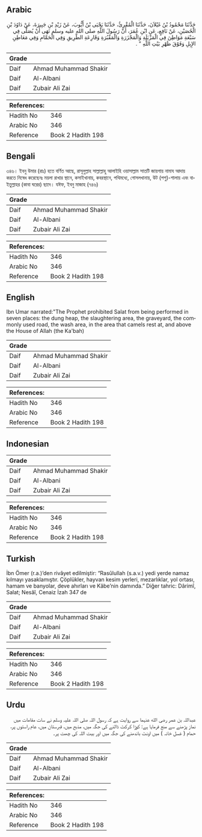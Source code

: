 ## Arabic


<div dir="rtl" lang="ar" style={{fontSize:'larger',backgroundColor:'#f8f9fa',padding:20}}>
حَدَّثَنَا مَحْمُودُ بْنُ غَيْلاَنَ، حَدَّثَنَا الْمُقْرِئُ، حَدَّثَنَا يَحْيَى بْنُ أَيُّوبَ، عَنْ زَيْدِ بْنِ جَبِيرَةَ، عَنْ دَاوُدَ بْنِ الْحُصَيْنِ، عَنْ نَافِعٍ، عَنِ ابْنِ عُمَرَ، أَنَّ رَسُولَ اللَّهِ صلى الله عليه وسلم نَهَى أَنْ يُصَلَّى فِي سَبْعَةِ مَوَاطِنَ فِي الْمَزْبَلَةِ وَالْمَجْزَرَةِ وَالْمَقْبُرَةِ وَقَارِعَةِ الطَّرِيقِ وَفِي الْحَمَّامِ وَفِي مَعَاطِنِ الإِبِلِ وَفَوْقَ ظَهْرِ بَيْتِ اللَّهِ ‏"‏ ‏.‏
</div>
<div style={{backgroundColor:'#f8f9fa',padding:20, marginBottom: 10}}><table> <thead> <tr> <th>Grade</th> <th></th> </tr> </thead> <tbody> <tr><td>Daif</td><td>Ahmad Muhammad Shakir</td></tr><tr><td>Daif</td><td>Al-Albani</td></tr><tr><td>Daif</td><td>Zubair Ali Zai</td></tr></tbody></table><table> <thead> <tr> <th>References:</th> <th></th> </tr> </thead> <tbody><tr><td>Hadith No</td><td>346</td></tr><tr><td>Arabic No</td><td>346</td></tr><tr><td>Reference</td><td>Book 2 Hadith 198</td></tr></tbody></table></div>

## Bengali


<div dir="ltr" lang="bn" style={{fontSize:'larger',backgroundColor:'#f8f9fa',padding:20}}>
৩৪৬। ইবনু উমার (রাঃ) হতে বর্ণিত আছে, রাসূলুল্লাহ সাল্লাল্লাহু আলাইহি ওয়াসাল্লাম সাতটি জায়গায় নামায আদায় করতে নিষেধ করেছেনঃ ময়লা রাখার স্থানে, কসাইখানায়, কবরস্থানে, পথিমধ্যে, গোসলখানায়, উট (পশু)-শালায় এবং বাইতুল্লাহর (কাবা ঘরের) ছাদে। যঈফ, ইবনু মাজাহ (৭৪৬)
</div>
<div style={{backgroundColor:'#f8f9fa',padding:20, marginBottom: 10}}><table> <thead> <tr> <th>Grade</th> <th></th> </tr> </thead> <tbody> <tr><td>Daif</td><td>Ahmad Muhammad Shakir</td></tr><tr><td>Daif</td><td>Al-Albani</td></tr><tr><td>Daif</td><td>Zubair Ali Zai</td></tr></tbody></table><table> <thead> <tr> <th>References:</th> <th></th> </tr> </thead> <tbody><tr><td>Hadith No</td><td>346</td></tr><tr><td>Arabic No</td><td>346</td></tr><tr><td>Reference</td><td>Book 2 Hadith 198</td></tr></tbody></table></div>

## English


<div dir="ltr" lang="en" style={{fontSize:'larger',backgroundColor:'#f8f9fa',padding:20}}>
Ibn Umar narrated:"The Prophet prohibited Salat from being performed in seven places: the dung heap, the slaughtering area, the graveyard, the commonly used road, the wash area, in the area that camels rest at, and above the House of Allah (the Ka'bah)
</div>
<div style={{backgroundColor:'#f8f9fa',padding:20, marginBottom: 10}}><table> <thead> <tr> <th>Grade</th> <th></th> </tr> </thead> <tbody> <tr><td>Daif</td><td>Ahmad Muhammad Shakir</td></tr><tr><td>Daif</td><td>Al-Albani</td></tr><tr><td>Daif</td><td>Zubair Ali Zai</td></tr></tbody></table><table> <thead> <tr> <th>References:</th> <th></th> </tr> </thead> <tbody><tr><td>Hadith No</td><td>346</td></tr><tr><td>Arabic No</td><td>346</td></tr><tr><td>Reference</td><td>Book 2 Hadith 198</td></tr></tbody></table></div>

## Indonesian


<div dir="ltr" lang="id" style={{fontSize:'larger',backgroundColor:'#f8f9fa',padding:20}}>

</div>
<div style={{backgroundColor:'#f8f9fa',padding:20, marginBottom: 10}}><table> <thead> <tr> <th>Grade</th> <th></th> </tr> </thead> <tbody> <tr><td>Daif</td><td>Ahmad Muhammad Shakir</td></tr><tr><td>Daif</td><td>Al-Albani</td></tr><tr><td>Daif</td><td>Zubair Ali Zai</td></tr></tbody></table><table> <thead> <tr> <th>References:</th> <th></th> </tr> </thead> <tbody><tr><td>Hadith No</td><td>346</td></tr><tr><td>Arabic No</td><td>346</td></tr><tr><td>Reference</td><td>Book 2 Hadith 198</td></tr></tbody></table></div>

## Turkish


<div dir="ltr" lang="tr" style={{fontSize:'larger',backgroundColor:'#f8f9fa',padding:20}}>
İbn Ömer (r.a.)’den rivâyet edilmiştir: “Rasûlullah (s.a.v.) yedi yerde namaz kılmayı yasaklamıştır. Çöplükler, hayvan kesim yerleri, mezarlıklar, yol ortası, hamam ve banyolar, deve ahırları ve Kâbe’nin damında.” Diğer tahric: Dârimî, Salat; Nesâî, Cenaiz İzah 347 de
</div>
<div style={{backgroundColor:'#f8f9fa',padding:20, marginBottom: 10}}><table> <thead> <tr> <th>Grade</th> <th></th> </tr> </thead> <tbody> <tr><td>Daif</td><td>Ahmad Muhammad Shakir</td></tr><tr><td>Daif</td><td>Al-Albani</td></tr><tr><td>Daif</td><td>Zubair Ali Zai</td></tr></tbody></table><table> <thead> <tr> <th>References:</th> <th></th> </tr> </thead> <tbody><tr><td>Hadith No</td><td>346</td></tr><tr><td>Arabic No</td><td>346</td></tr><tr><td>Reference</td><td>Book 2 Hadith 198</td></tr></tbody></table></div>

## Urdu


<div dir="rtl" lang="ur" style={{fontSize:'larger',backgroundColor:'#f8f9fa',padding:20}}>
عبداللہ بن عمر رضی الله عنہما سے روایت ہے کہ رسول اللہ صلی اللہ علیہ وسلم نے سات مقامات میں نماز پڑھنے سے منع فرمایا ہے: کوڑا کرکٹ ڈالنے کی جگہ میں، مذبح میں، قبرستان میں، عام راستوں پر، حمام ( غسل خانہ ) میں اونٹ باندھنے کی جگہ میں اور بیت اللہ کی چھت پر۔
</div>
<div style={{backgroundColor:'#f8f9fa',padding:20, marginBottom: 10}}><table> <thead> <tr> <th>Grade</th> <th></th> </tr> </thead> <tbody> <tr><td>Daif</td><td>Ahmad Muhammad Shakir</td></tr><tr><td>Daif</td><td>Al-Albani</td></tr><tr><td>Daif</td><td>Zubair Ali Zai</td></tr></tbody></table><table> <thead> <tr> <th>References:</th> <th></th> </tr> </thead> <tbody><tr><td>Hadith No</td><td>346</td></tr><tr><td>Arabic No</td><td>346</td></tr><tr><td>Reference</td><td>Book 2 Hadith 198</td></tr></tbody></table></div>